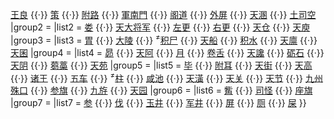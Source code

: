 {{Navbox
|name  = 中国古代星官-西方
|title  = [[西方中西星名對照表|{{color|#FCCC99|西方星官}}]]
|border={{{border|}}}

|titlestyle = background: #8C0303; color: #FCCC99;
|groupstyle = background: #8C0303; color: #FCCC99;width:4em;
|abovestyle = background: #8C0303; color: #FCCC99;
|belowstyle = background: #8C0303; color: #FCCC99;
|state = collapsed

|liststyle=width:auto;
|group1 = [[奎宿|{{color|#FCCC99|奎宿}}]]
|list1 = [[奎 (星官)|奎]] {{·}} [[王良 (星官)|王良]] {{·}} [[策 (星官)|策]] {{·}} [[附路]] {{·}} [[軍南門]] {{·}} [[阁道 (星官)|阁道]] {{·}} [[外屏 (星官)|外屏]] {{·}} [[天溷 (星官)|天溷]] {{·}} [[土司空]]
|group2 = [[娄宿|{{color|#FCCC99|娄宿}}]]
|list2 = [[娄 (星官)|娄]] {{·}} [[天大将军]] {{·}} [[左更]] {{·}} [[右更 (星官)|右更]] {{·}} [[天仓]] {{·}} [[天庾 (星官)|天庾]]
|group3 = [[胃宿|{{color|#FCCC99|胃宿}}]]
|list3 = [[胃 (星官)|胃]] {{·}} [[大陵]] {{·}} <sup>≠</sup>[[积尸 (星官)|积尸]] {{·}} [[天船]] {{·}} [[积水 (星官)|积水]] {{·}} [[天廪]] {{·}} [[天囷]]
|group4 = [[昴宿|{{color|#FCCC99|昴宿}}]]
|list4 = [[昴 (星官)|昴]] {{·}} [[天阿]] {{·}}  [[月 (星官)|月]] {{·}} [[卷舌]] {{·}} [[天讒]] {{·}} [[砺石 (星官)|砺石]] {{·}} [[天阴]] {{·}} [[蒭藁]] {{·}} [[天苑]]       
|group5 = [[毕宿|{{color|#FCCC99|毕宿}}]]
|list5 = [[毕 (星官)|毕]] {{·}} [[附耳 (星官)|附耳]] {{·}} [[天街]] {{·}} [[天高]] {{·}} [[诸王]] {{·}} [[五车]] {{·}} <sup>≠</sup>[[柱 (星官)|柱]] {{·}} [[咸池 (星官)|咸池]] {{·}} [[天潢]] {{·}} [[天关 (星官)|天关]] {{·}} [[天节 (星官)|天节]] {{·}} [[九州殊口]] {{·}} [[参旗]] {{·}} [[九斿]] {{·}} [[天园 (星官)|天园]]
|group6 = [[觜宿|{{color|#FCCC99|觜宿}}]]
|list6 = [[觜 (星官)|觜]] {{·}} [[司怪]] {{·}} [[座旗]]
|group7 = [[参宿|{{color|#FCCC99|参宿}}]]
|list7 = [[参 (星官)|参]] {{·}} [[伐 (星官)|伐]] {{·}} [[玉井 (星官)|玉井]] {{·}} [[军井]] {{·}} [[屏 (星官)|屏]] {{·}} [[厕 (星官)|厕]] {{·}} [[天鸽座μ|屎]]
}}<noinclude>[[Category:天文学模板|{{PAGENAME}}]]</noinclude>
<noinclude>{{Documentation}}</noinclude>